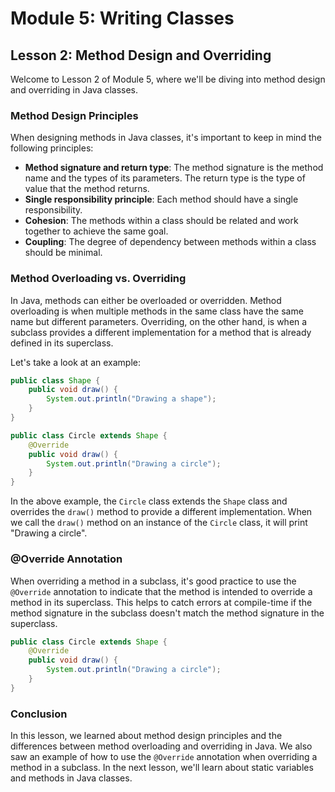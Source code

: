 # Module 5: Writing Classes

## Lesson 2: Method Design and Overriding

Welcome to Lesson 2 of Module 5, where we'll be diving into method design and overriding in Java classes.

### Method Design Principles

When designing methods in Java classes, it's important to keep in mind the following principles:

- **Method signature and return type**: The method signature is the method name and the types of its parameters. The return type is the type of value that the method returns.
- **Single responsibility principle**: Each method should have a single responsibility.
- **Cohesion**: The methods within a class should be related and work together to achieve the same goal.
- **Coupling**: The degree of dependency between methods within a class should be minimal.

### Method Overloading vs. Overriding

In Java, methods can either be overloaded or overridden. Method overloading is when multiple methods in the same class have the same name but different parameters. Overriding, on the other hand, is when a subclass provides a different implementation for a method that is already defined in its superclass.

Let's take a look at an example:

```java
public class Shape {
    public void draw() {
        System.out.println("Drawing a shape");
    }
}

public class Circle extends Shape {
    @Override
    public void draw() {
        System.out.println("Drawing a circle");
    }
}
```

In the above example, the `Circle` class extends the `Shape` class and overrides the `draw()` method to provide a different implementation. When we call the `draw()` method on an instance of the `Circle` class, it will print "Drawing a circle".

### @Override Annotation

When overriding a method in a subclass, it's good practice to use the `@Override` annotation to indicate that the method is intended to override a method in its superclass. This helps to catch errors at compile-time if the method signature in the subclass doesn't match the method signature in the superclass.

```java
public class Circle extends Shape {
    @Override
    public void draw() {
        System.out.println("Drawing a circle");
    }
}
```

### Conclusion

In this lesson, we learned about method design principles and the differences between method overloading and overriding in Java. We also saw an example of how to use the `@Override` annotation when overriding a method in a subclass. In the next lesson, we'll learn about static variables and methods in Java classes.
